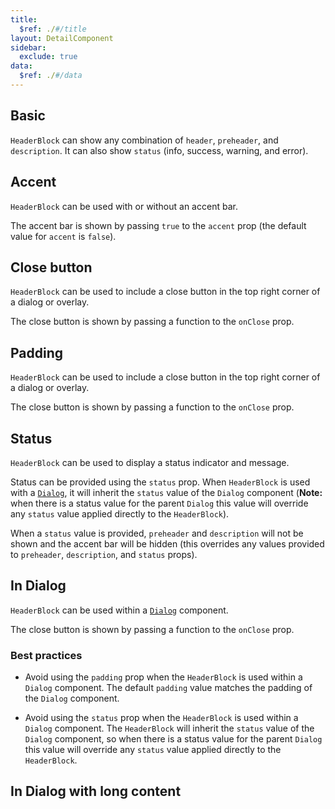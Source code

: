 ```yaml
---
title:
  $ref: ./#/title
layout: DetailComponent
sidebar:
  exclude: true
data:
  $ref: ./#/data
---
```


<LivePreviewControls>

  <LivePreview componentName="header-block" exampleName="Basic" >

## Basic

`HeaderBlock` can show any combination of `header`, `preheader`, and `description`. It can also show `status` (info, success, warning, and error).

  </LivePreview>

  <LivePreview componentName="header-block" exampleName="CloseButton" >

## Accent

`HeaderBlock` can be used with or without an accent bar.

The accent bar is shown by passing `true` to the `accent` prop (the default value for `accent` is `false`).

  </LivePreview>
  <LivePreview componentName="header-block" exampleName="CloseButton" >

## Close button

`HeaderBlock` can be used to include a close button in the top right corner of a dialog or overlay.

The close button is shown by passing a function to the `onClose` prop.

  </LivePreview>
  
  <LivePreview componentName="header-block" exampleName="Padding" >

## Padding

`HeaderBlock` can be used to include a close button in the top right corner of a dialog or overlay.

The close button is shown by passing a function to the `onClose` prop.

  </LivePreview>

  <LivePreview componentName="header-block" exampleName="Status" >

## Status

`HeaderBlock` can be used to display a status indicator and message.

Status can be provided using the `status` prop. When `HeaderBlock` is used with a [`Dialog`](../dialog), it will inherit the `status` value of the `Dialog` component (**Note:** when there is a status value for the parent `Dialog` this value will override any `status` value applied directly to the `HeaderBlock`).

When a `status` value is provided, `preheader` and `description` will not be shown and the accent bar will be hidden (this overrides any values provided to `preheader`, `description`, and `status` props).

  </LivePreview>

  <LivePreview componentName="header-block" exampleName="InDialog" >

## In Dialog

`HeaderBlock` can be used within a [`Dialog`](../dialog) component.

The close button is shown by passing a function to the `onClose` prop.

### Best practices

- Avoid using the `padding` prop when the `HeaderBlock` is used within a `Dialog` component. The default `padding` value matches the padding of the `Dialog` component.
- Avoid using the `status` prop when the `HeaderBlock` is used within a `Dialog` component. The `HeaderBlock` will inherit the `status` value of the `Dialog` component, so when there is a status value for the parent `Dialog` this value will override any `status` value applied directly to the `HeaderBlock`.

  </LivePreview>

  <LivePreview componentName="header-block" exampleName="InDialogWithLongContent" >

## In Dialog with long content

  </LivePreview>

</LivePreviewControls>
